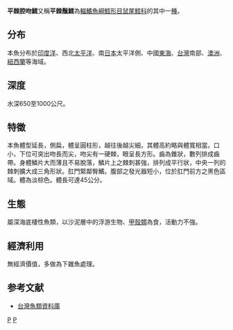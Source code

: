 {{Speciesbox
| taxon = Caelorinchus parallelus
| image = File:Coelorinchus parallelus.jpg
| status = NE
| status_system = iucn3.1
| binomial_authority = [[阿尔伯特·甘瑟|Günther]], 1877
| synonyms = *''Caelorinchus parallelus''<br /><small>Günther, 1877</small>
*''Coelorhynchus parallelus''<br /><small>Günther, 1877</small>
*''Macrurus parallelus''<br /><small>Günther, 1877</small>
}}
'''平棘腔吻鱈'''又稱'''平棘鬚鱈'''為[[輻鰭魚綱|輻鰭魚綱]][[鱈形目|鱈形目]][[鼠尾鱈科|鼠尾鱈科]]的其中一[[種|種]]。

==分布==
本魚分布於[[印度洋|印度洋]]、西北[[太平洋|太平洋]]、南[[日本|日本]]太平洋側、中國[[東海|東海]]、[[台灣|台灣]]南部、[[澳洲|澳洲]]、[[紐西蘭|紐西蘭]]等海域。

==深度==
水深650至1000公尺。

==特徵==
本魚體型延長，側扁，體呈圓柱形，越往後越尖細，其體高約略與體寬相當。口小，下位可突出吻長而尖，吻尖有一硬棘，眼呈長方形。齒為錐狀，數列排成齒帶。身體鱗片大而薄且不易脫落，鱗片上之棘刺甚強，排列成平行狀，中央一列的棘刺擴大成三角形狀。肛門緊鄰臀鰭。腹部之發光器短小，位於肛門前方之黑色區域。體為淡棕色。體長可達45公分。

==生態==
屬深海底棲性魚類，以沙泥層中的浮游生物、[[甲殼類|甲殼類]]為食，活動力不強。

==經濟利用==
無經濟價值，多做為下雜魚處理。

==参考文献==
*[http://fishdb.sinica.edu.tw/ 台灣魚類資料庫] {{Wayback|url=http://fishdb.sinica.edu.tw/ |date=20160304193340 }}
{{Taxonbar|from=Q3758011}}

[[Category:_1877年描述的鱼类|P]]
[[Category:腔吻鱈屬|P]]